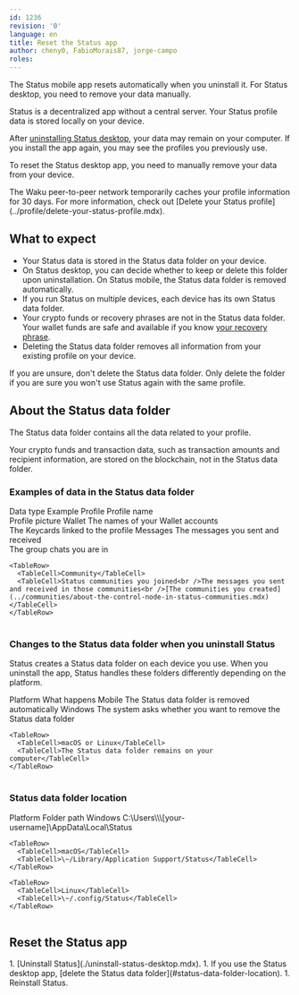 ```yaml
---
id: 1236 
revision: '0'
language: en
title: Reset the Status app
author: cheny0, FabioMorais87, jorge-campo
roles: 
---
```


<Admonition type="info">
  The Status mobile app resets automatically when you uninstall it. For Status desktop, you need to remove your data manually.
</Admonition>

Status is a decentralized app without a central server. Your Status profile data is stored locally on your device.

After [uninstalling Status desktop](./uninstall-status-desktop.mdx), your data may remain on your computer. If you install the app again, you may see the profiles you previously use.

To reset the Status desktop app, you need to manually remove your data from your device.

<Admonition type="info">
  The Waku peer-to-peer network temporarily caches your profile information for 30 days. For more information, check out [Delete your Status profile](../profile/delete-your-status-profile.mdx).
</Admonition>

## What to expect

- Your Status data is stored in the Status data folder on your device.
- On Status desktop, you can decide whether to keep or delete this folder upon uninstallation. On Status mobile, the Status data folder is removed automatically.
- If you run Status on multiple devices, each device has its own Status data folder.
- Your crypto funds or recovery phrases are not in the Status data folder. Your wallet funds are safe and available if you know [your recovery phrase](../profile/understand-your-status-keys-and-recovery-phrase.mdx).
- Deleting the Status data folder removes all information from your existing profile on your device.

<Admonition type="caution">
  If you are unsure, don't delete the Status data folder. Only delete the folder if you are sure you won't use Status again with the same profile.
</Admonition>

## About the Status data folder

The Status data folder contains all the data related to your profile.

Your crypto funds and transaction data, such as transaction amounts and recipient information, are stored on the blockchain, not in the Status data folder.

### Examples of data in the Status data folder

<Table>
  <TableHead>
    <TableHeader>Data type</TableHeader>
    <TableHeader>Example</TableHeader>
  </TableHead>

  <TableRow>
    <TableCell>Profile</TableCell>
    <TableCell>Profile name<br />Profile picture</TableCell>
  </TableRow>

  <TableRow>
    <TableCell>Wallet</TableCell>
    <TableCell>The names of your Wallet accounts<br />The Keycards linked to the profile</TableCell>
  </TableRow>

  <TableContent>
    <TableRow>
      <TableCell>Messages</TableCell>
      <TableCell>The messages you sent and received<br />The group chats you are in</TableCell>
    </TableRow>

    <TableRow>
      <TableCell>Community</TableCell>
      <TableCell>Status communities you joined<br />The messages you sent and received in those communities<br />[The communities you created](../communities/about-the-control-node-in-status-communities.mdx)</TableCell>
    </TableRow>
  </TableContent>
</Table>

### Changes to the Status data folder when you uninstall Status

Status creates a Status data folder on each device you use. When you uninstall the app, Status handles these folders differently depending on the platform.

<Table>
  <TableHead>
    <TableHeader>Platform</TableHeader>
    <TableHeader>What happens</TableHeader>
  </TableHead>

  <TableRow>
    <TableCell>Mobile</TableCell>
    <TableCell>The Status data folder is removed automatically</TableCell>
  </TableRow>

  <TableContent>
    <TableRow>
      <TableCell>Windows</TableCell>
      <TableCell>The system asks whether you want to remove the Status data folder</TableCell>
    </TableRow>

    <TableRow>
      <TableCell>macOS or Linux</TableCell>
      <TableCell>The Status data folder remains on your computer</TableCell>
    </TableRow>
  </TableContent>
</Table>

### Status data folder location

<Table>
  <TableHead>
    <TableHeader>Platform</TableHeader>
    <TableHeader>Folder path</TableHeader>
  </TableHead>

  <TableContent>
    <TableRow>
      <TableCell>Windows</TableCell>
      <TableCell>C:\Users\\\[your-username]\AppData\Local\Status</TableCell>
    </TableRow>

    <TableRow>
      <TableCell>macOS</TableCell>
      <TableCell>\~/Library/Application Support/Status</TableCell>
    </TableRow>

    <TableRow>
      <TableCell>Linux</TableCell>
      <TableCell>\~/.config/Status</TableCell>
    </TableRow>
  </TableContent>
</Table>

## Reset the Status app

<AwaitedList>
  1. [Uninstall Status](./uninstall-status-desktop.mdx).
  1. If you use the Status desktop app, [delete the Status data folder](#status-data-folder-location).
  1. Reinstall Status.
</AwaitedList>

